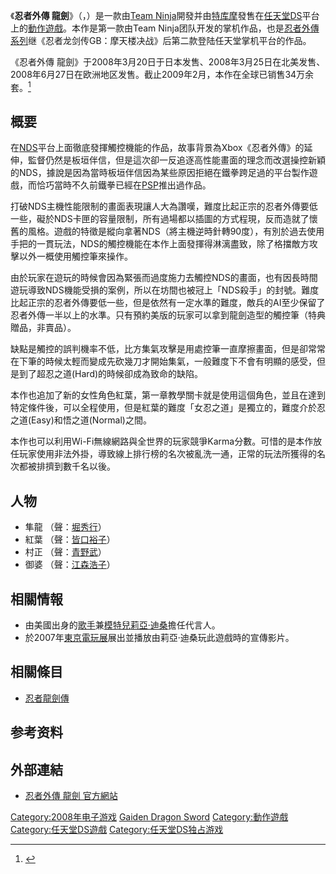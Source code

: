 {{noteTA
|T=zh-cn:忍者龙剑传 龙剑; zh-tw:忍者外傳 龍劍;
|1=zh-cn:忍者龙剑传; zh-tw:忍者外傳;
}}
{{Infobox VG
| title = 忍者外傳 龍劍
| image = File:Dragon Sword.jpg
| developer = [[Team_Ninja|Team Ninja]]
| released =  {{vgrelease|JP|2008年3月20日<ref>[http://www.gamefaqs.com/portable/ds/data/938848.html "Ninja Gaiden: Dragon Sword"]. GameFAQs.</ref>|NA|2008年3月25日<ref>[http://ds.ign.com/articles/856/856176p1.html "Ninja Gaiden: Dragon Sword will ship on March 25th in North America]. IGN.com.</ref>|EU|2008年6月27日}}
| genre = [[动作冒险游戏|动作冒险游戏]]
| modes = 1人
| platforms = [[任天堂DS|任天堂DS]]
}}

《'''忍者外傳 龍劍'''》（{{lang-en|NINJA GAIDEN Dragon Sword}}，{{lang-ja|ニンジャガイデン ドラゴンソード}}）是一款由[[Team_Ninja|Team Ninja]]開發并由[[特库摩|特库摩]]發售在[[任天堂DS|任天堂DS]]平台上的[[動作遊戲|動作遊戲]]。本作是第一款由Team Ninja团队开发的掌机作品，也是[[忍者外傳系列|忍者外傳系列]]继《忍者龙剑传GB：摩天楼决战》后第二款登陆任天堂掌机平台的作品。

《忍者外傳 龍劍》于2008年3月20日于日本发售、2008年3月25日在北美发售、2008年6月27日在欧洲地区发售。截止2009年2月，本作在全球已销售34万余套。<ref>{{Cite web|date=2009-02-16|url=http://www.tecmo.co.jp/company/data/20090216gaikyo.pdf|title=2008年12月期決算概況 2009年3月期事業計画（2009年2月16日開催）|format=PDF|publisher=コーエーテクモホールディングス株式会社|language=ja|accessdate=2011-10-27|archive-date=2016-08-04|archive-url=https://web.archive.org/web/20160804151131/http://www.tecmo.co.jp/company/data/20090216gaikyo.pdf|dead-url=no}}</ref>

== 概要 ==
{{review|section=1|time=2022-06-19}}
在[[NDS|NDS]]平台上面徹底發揮觸控機能的作品，故事背景為Xbox《忍者外傳》的延伸，監督仍然是板垣伴信，但是這次卻一反追逐高性能畫面的理念而改選操控新穎的NDS，據說是因為當時板垣伴信因為某些原因拒絕在鐵拳跨足過的平台製作遊戲，而恰巧當時不久前鐵拳已經在[[PSP|PSP]]推出過作品。

打破NDS主機性能限制的畫面表現讓人大為讚嘆，難度比起正宗的忍者外傳要低一些，礙於NDS卡匣的容量限制，所有過場都以插圖的方式程現，反而造就了懷舊的風格。遊戲的特徵是縱向拿著NDS（將主機逆時針轉90度），有別於過去使用手把的一貫玩法，NDS的觸控機能在本作上面發揮得淋漓盡致，除了格擋敵方攻擊以外一概使用觸控筆來操作。

由於玩家在遊玩的時候會因為緊張而過度施力去觸控NDS的畫面，也有因長時間遊玩導致NDS機能受損的案例，所以在坊間也被冠上「NDS殺手」的封號。難度比起正宗的忍者外傳要低一些，但是依然有一定水準的難度，敵兵的AI至少保留了忍者外傳一半以上的水準。只有預約美版的玩家可以拿到龍劍造型的觸控筆（特典贈品，非賣品）。

缺點是觸控的誤判機率不低，比方集氣攻擊是用處控筆一直摩擦畫面，但是卻常常在下筆的時候太輕而變成先砍幾刀才開始集氣，一般難度下不會有明顯的感受，但是到了超忍之道(Hard)的時候卻成為致命的缺陷。

本作也追加了新的女性角色紅葉，第一章教學關卡就是使用這個角色，並且在達到特定條件後，可以全程使用，但是紅葉的難度「女忍之道」是獨立的，難度介於忍之道(Easy)和悟之道(Normal)之間。

本作也可以利用Wi-Fi無線網路與全世界的玩家競爭Karma分數。可惜的是本作放任玩家使用非法外掛，導致線上排行榜的名次被亂洗一通，正常的玩法所獲得的名次都被排擠到數千名以後。

== 人物 ==
* 隼龍 （聲：[[堀秀行|堀秀行]]）
* 紅葉 （聲：[[皆口裕子|皆口裕子]]）
* 村正 （聲：[[青野武|青野武]]）
* 御婆 （聲：[[江森浩子|江森浩子]]）

== 相關情報 ==
* 由美國出身的[[歌手|歌手]]兼[[模特兒|模特兒]][[莉亞·迪桑|莉亞·迪桑]]擔任代言人。
* 於2007年[[東京電玩展|東京電玩展]]展出並播放由莉亞·迪桑玩此遊戲時的宣傳影片。

== 相關條目 ==
* [[忍者龍劍傳|忍者龍劍傳]]

== 参考资料 ==
{{reflist}}

== 外部連結 ==
* [https://web.archive.org/web/20120729183744/http://www.ninjagaiden.jp/ngds/ 忍者外傳 龍劍 官方網站]

{{忍者外傳系列}}

{{DEFAULTSORT:Ninja Gaiden Dragon Sword}}
[[Category:2008年电子游戏|Category:2008年电子游戏]]
[[Category:忍者外傳系列|Gaiden Dragon Sword]]
[[Category:動作遊戲|Category:動作遊戲]]
[[Category:任天堂DS遊戲|Category:任天堂DS遊戲]]
[[Category:任天堂DS独占游戏|Category:任天堂DS独占游戏]]